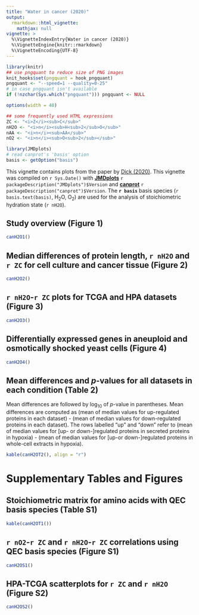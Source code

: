 ```yaml
---
title: "Water in cancer (2020)"
output: 
  rmarkdown::html_vignette:
    mathjax: null
vignette: >
  %\VignetteIndexEntry{Water in cancer (2020)}
  %\VignetteEngine{knitr::rmarkdown}
  %\VignetteEncoding{UTF-8}
---
```


```r
library(knitr)
## use pngquant to reduce size of PNG images
knit_hooks$set(pngquant = hook_pngquant)
pngquant <- "--speed=1 --quality=0-25"
# in case pngquant isn't available
if (!nzchar(Sys.which("pngquant"))) pngquant <- NULL 
```

```r
options(width = 40)
```

```r
## some frequently used HTML expressions
ZC <- "<i>Z</i><sub>C</sub>"
nH2O <- "<i>n</i><sub>H<sub>2</sub>O</sub>"
nAA <- "<i>n</i><sub>AA</sub>"
nO2 <- "<i>n</i><sub>O<sub>2</sub></sub>"
```

```r
library(JMDplots)
# read canprot's 'basis' option
basis <- getOption("basis")
```

This vignette contains plots from the paper by [<span title="Water as a reactant in the differential expression of proteins in cancer">Dick (2020)</span>](https://doi.org/10.1101/2020.04.09.035022).
This vignette was compiled on `r Sys.Date()` with **[JMDplots](https://github.com/jedick/JMDplots)** `r packageDescription("JMDplots")$Version` and **[canprot](https://github.com/jedick/canprot)** `r packageDescription("canprot")$Version`.
The **`r basis`** basis species (`r basis.text(basis)`, H~2~O, O~2~) are used for the analysis of stoichiometric hydration state (`r nH2O`).

## Study overview (Figure 1)
```r
canH2O1()
```

## Median differences of protein length, `r nH2O` and `r ZC` for cell culture and cancer tissue (Figure 2)
```r
canH2O2()
```

## `r nH2O`-`r ZC` plots for TCGA and HPA datasets (Figure 3)
```r
canH2O3()
```

## Differentially expressed genes in aneuploid and osmotically shocked yeast cells (Figure 4)
```r
canH2O4()
```

## Mean differences and _p_-values for all datasets in each condition (Table 2)
Mean differences are followed by log~10~ of _p_-value in parentheses.
Mean differences are computed as (mean of median values for up-regulated proteins in each dataset) - (mean of median values for down-regulated proteins in each dataset).
The rows labelled "up" and "down" refer to (mean of median values for [up- or down-]regulated proteins in secreted proteins in hypoxia) - (mean of median values for [up-or down-]regulated proteins in whole-cell extracts in hypoxia).
```r
kable(canH2OT2(), align = "r")
```

# Supplementary Tables and Figures

## Stoichiometric matrix for amino acids with QEC basis species (Table S1)
```r
kable(canH2OT1())
```

## `r nO2`-`r ZC` and `r nH2O`-`r ZC` correlations using QEC basis species (Figure S1)
```r
canH2OS1()
```

## HPA-TCGA scatterplots for `r ZC` and `r nH2O` (Figure S2)
```r
canH2OS2()
```
